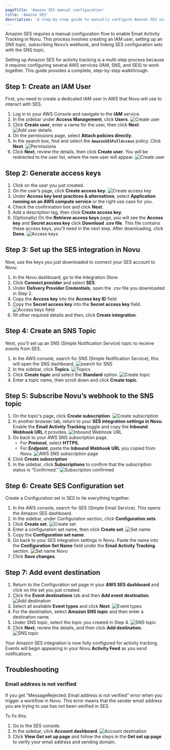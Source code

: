 ```yaml
---
pageTitle: 'Amazon SES manual configuration'
title: 'Amazon SES'
description: 'A step-by-step guide to manually configure Amazon SES with Novu for email activity tracking.'
---
```


Amazon SES requires a manual configuration flow to enable Email Activity Tracking in Novu. This process involves creating an IAM user, setting up an SNS topic, subscribing Novu’s webhook, and linking SES configuration sets with the SNS topic.

Setting up Amazon SES for activity tracking is a multi-step process because it requires configuring several AWS services (IAM, SNS, and SES) to work together. This guide provides a complete, step-by-step walkthrough.

## Step 1: Create an IAM User

First, you need to create a dedicated IAM user in AWS that Novu will use to interact with SES.

1. Log in to your AWS Console and navigate to the **IAM** service.
2. In the sidebar under **Access Management**, click **Users**.
  ![Create user](/images/channels-and-providers/email/activity-tracking/ses/create-user.png)
3. Click **Create user**, enter a name for the user, then click **Next**.
  ![Add user details](/images/channels-and-providers/email/activity-tracking/ses/user-details.png)
4. On the permissions page, select **Attach policies directly**.
5. In the search box, find and select the **`AmazonSESFullAccess`** policy. Click **Next**.
  ![Permissions](/images/channels-and-providers/email/activity-tracking/ses/permissions.png)
6. Click **Next**, review the details, then click **Create user**. You will be redirected to the user list, where the new user will appear.
  ![Create user](/images/channels-and-providers/email/activity-tracking/ses/create-user.gif)

## Step 2: Generate access keys

1. Click on the user you just created.
2. On the user’s page, click **Create access key**.
  ![Create access key](/images/channels-and-providers/email/activity-tracking/ses/create-access-key.png)
3. Under **Access key best practices & alternatives**, select **Application running on an AWS compute service** or the right use case for you.
4. Check the confirmation box and click **Next**.
5. Add a description tag, then click **Create access key**.
6. (Optionally) On the **Retrieve access keys** page, you will see the **Access key** and **Secret access key** click **Download .csv file**. This file contains these access keys, you'll need in the next step. After downloading, click **Done**.
  ![Access keys](/images/channels-and-providers/email/activity-tracking/ses/access-keys.png)

## Step 3: Set up the SES integration in Novu

Now, use the keys you just downloaded to connect your SES account to Novu.

1. In the Novu dashboard, go to the Integration Store.
2. Click **Connect provider** and select **SES**.
3. Under **Delivery Provider Credentials**, open the .csv file you downloaded in Step 2.
4. Copy the **Access key** into the **Access key ID** field.
5. Copy the **Secret access key** into the **Secret access key** field.
  ![Access keys field](/images/channels-and-providers/email/activity-tracking/ses/ses-integration.png)
6. fill other required details and then, click **Create integration**.


## Step 4: Create an SNS Topic

Next, you'll set up an SNS (Simple Notification Service) topic to receive events from SES.

1. In the AWS console, search for SNS (Simple Notification Service), this will open the SNS dashboard.
  ![search for SNS](/images/channels-and-providers/email/activity-tracking/ses/sns.png)
2. In the sidebar, click **Topics**.
  ![Topics](/images/channels-and-providers/email/activity-tracking/ses/create-topic.png)
3. Click **Create topic** and select the **Standard** option.
  ![Create topic](/images/channels-and-providers/email/activity-tracking/ses/sns-standard.png)
4. Enter a topic name, then scroll down and click **Create topic**.

## Step 5: Subscribe Novu’s webhook to the SNS topic

1. On the topic's page, click **Create subscription**.
  ![Create subscription](/images/channels-and-providers/email/activity-tracking/ses/subscription.png)
2. In another browser tab, return to your **SES integration settings in Novu**. Enable the **Email Activity Tracking** toggle and copy the **Inbound Webhook URL** it provides.
  ![Inbound Webhook URL](/images/channels-and-providers/email/activity-tracking/ses/ses-inbound-webhook.png)
3. Go back to your AWS SNS subscription page.
    - For **Protocol**, select **HTTPS**.
    - For **Endpoint**, paste the **Inbound Webhook URL** you copied from Novu.
    ![AWS SNS subscription page](/images/channels-and-providers/email/activity-tracking/ses/create-subscription.png)
4. Click **Create subscription**
5. In the sidebar, click **Subscriptions** to confirm that the subscription status is “Confirmed.”
  ![Subscription confirmed](/images/channels-and-providers/email/activity-tracking/ses/subscription-confirmed.png)

## Step 6: Create SES Configuration set

Create a Configuration set in SES to tie everything together.

1. In the AWS console, search for SES (Simple Email Service). This opens the Amazon SES dashboard.
2. In the sidebar, under Configuration section, click **Configuration sets** 
3. Click **Create set**.
  ![Create set](/images/channels-and-providers/email/activity-tracking/ses/create-set.png)
4.  Enter a configuration set name, then click **Create set**.
  ![Set name](/images/channels-and-providers/email/activity-tracking/ses/set-name.png)
5.  Copy the **Configuration set name**.
6.  Go back to your SES integration settings in Novu. Paste the name into the **Configuration Set Name** field under the **Email Activity Tracking** section.
  ![Set name Novu](/images/channels-and-providers/email/activity-tracking/ses/set-name-novu.png)
7. Click **Save changes**.

## Step 7: Add event destination

1. Return to the Configuration set page in your **AWS SES dashboard** and click on the set you just created.
2.  Click the **Event destinations** tab and then **Add event destination**.
  ![Add destination](/images/channels-and-providers/email/activity-tracking/ses/add-destination.png)
3.  Select all available **Event types** and click **Next**.
  ![Event types](/images/channels-and-providers/email/activity-tracking/ses/event-types.png)
4. For the destination, select **Amazon SNS topic** and then enter a destination name.
5. Under SNS topic, select the topic you created in Step 4.
  ![SNS topic](/images/channels-and-providers/email/activity-tracking/ses/sns-topic.png)
6. Click **Next**, review the details, and then click **Add destination**.
  ![SNS topic](/images/channels-and-providers/email/activity-tracking/ses/review-destination-details.png)

Your Amazon SES integration is now fully configured for activity tracking. Events will begin appearing in your Novu **Activity Feed** as you send notifications.

## Troubleshooting

### Email address is not verified
If you get "MessageRejected: Email address is not verified" error when you trigger a workflow in Novu. This error means that the sender email address you are trying to use has not been verified in SES.

To fix this:
1. Go to the SES console.
2. In the sidebar, click **Account dashboard**.
  ![Account destination](/images/channels-and-providers/email/activity-tracking/ses/account-dashboard.png)
3. Click **View Get set up page** and follow the steps in the **Get set up page** to verify your email address and sending domain.
